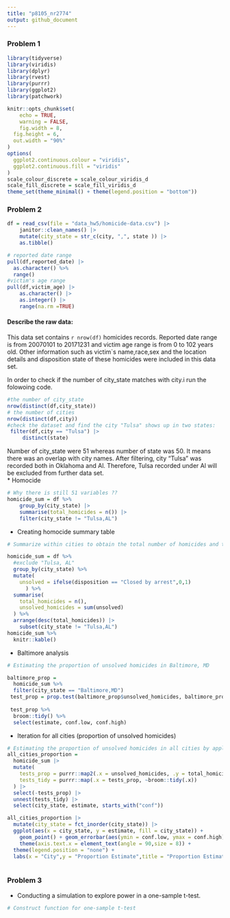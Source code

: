 ```yaml
---
title: "p8105_nr2774"
output: github_document
---
```


### Problem 1

```r
library(tidyverse)
library(viridis)
library(dplyr)
library(rvest)
library(purrr)
library(ggplot2)
library(patchwork)

knitr::opts_chunk$set(
	echo = TRUE,
	warning = FALSE,
	fig.width = 8, 
  fig.height = 6,
  out.width = "90%"
)
options(
  ggplot2.continuous.colour = "viridis",
  ggplot2.continuous.fill = "viridis"
)
scale_colour_discrete = scale_colour_viridis_d
scale_fill_discrete = scale_fill_viridis_d
theme_set(theme_minimal() + theme(legend.position = "bottom"))
```


### Problem 2

```r

df = read_csv(file = "data_hw5/homicide-data.csv") |> 
    janitor::clean_names() |> 
    mutate(city_state = str_c(city, ",", state )) |>
    as.tibble()


```


```r
# reported date range 
pull(df,reported_date) |> 
  as.character() %>% 
  range()
#victim's age range
pull(df,victim_age) |> 
    as.character() |> 
    as.integer() |>  
    range(na.rm =TRUE)
```

#### Describe the raw data:
This data set contains `r nrow(df)` homicides records. Reported date range is from 20070101 to 20171231 and victim age range is from 0 to 102 years old. Other information such as victim`s name,race,sex and the location details and disposition state of these homicides were included in this data set. 

In order to check if the number of city_state matches with city.i run the folowoing code.

```r
#the number of city_state 
nrow(distinct(df,city_state))
# the number of cities
nrow(distinct(df,city))
#check the dataset and find the city "Tulsa" shows up in two states:
 filter(df,city == "Tulsa") |> 
     distinct(state)
```

Number of city_state were 51 whereas number of state was 50. It means there was an overlap with city names. After filtering, city "Tulsa" was recorded both in Oklahoma and Al. Therefore, Tulsa recorded under Al will be excluded from further data set.  
* Homocide 

```r
# Why there is still 51 variables ??
homicide_sum = df %>% 
    group_by(city_state) |> 
    summarise(total_homicides = n()) |> 
    filter(city_state != "Tulsa,AL")

```

* Creating homocide summary table 

```r
# Summarize within cities to obtain the total number of homicides and the number of unsolved homicides

homicide_sum = df %>% 
  #exclude "Tulsa, AL"
  group_by(city_state) %>% 
  mutate(
    unsolved = ifelse(disposition == "Closed by arrest",0,1)
      ) %>% 
  summarise(
    total_homicides = n(),
    unsolved_homicides = sum(unsolved)
  ) %>% 
  arrange(desc(total_homicides)) |> 
    subset(city_state != "Tulsa,AL")
homicide_sum %>% 
  knitr::kable() 
```

* Baltimore analysis

```r
# Estimating the proportion of unsolved homicides in Baltimore, MD

baltimore_prop = 
  homicide_sum %>%
  filter(city_state == "Baltimore,MD")
 test_prop = prop.test(baltimore_prop$unsolved_homicides, baltimore_prop$total_homicides)
 
 test_prop %>% 
  broom::tidy() %>% 
  select(estimate, conf.low, conf.high)

```

* Iteration for all cities (proportion of unsolved homicides)

```r
# Estimating the proportion of unsolved homicides in all cities by applying iteration 
all_cities_proportion = 
  homicide_sum |> 
  mutate(
    tests_prop = purrr::map2(.x = unsolved_homicides, .y = total_homicides, ~prop.test(x = .x, n = .y)),
    tests_tidy = purrr::map(.x = tests_prop, ~broom::tidy(.x))
  ) |>  
  select(-tests_prop) |>  
  unnest(tests_tidy) |>  
  select(city_state, estimate, starts_with("conf"))

```


```r
all_cities_proportion |>  
  mutate(city_state = fct_inorder(city_state)) |>  
  ggplot(aes(x = city_state, y = estimate, fill = city_state)) + 
    geom_point() + geom_errorbar(aes(ymin = conf.low, ymax = conf.high)) +
    theme(axis.text.x = element_text(angle = 90,size = 8)) +
  theme(legend.position = "none") +
  labs(x = "City",y = "Proportion Estimate",title = "Proportion Estimates for All Cities")
      
```


### Problem 3

* Conducting a simulation to explore power in a one-sample t-test.

```r
# Construct function for one-sample t-test


```




























